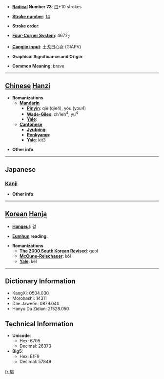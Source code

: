 * '''[[Wiktionary:Chinese radical index| Radical]] Number 73''': [[Wiktionary:Chinese radical index 曰|曰]]+10 strokes

* '''[[Wiktionary:Chinese total strokes index|Stroke number]]''': [[Wiktionary:Chinese total strokes index 14|14]]

* '''Stroke order''': 

* '''[[Wiktionary:Chinese four corner index|Four-Corner System]]''': 4672<sub>7</sub>

* '''[[Wiktionary:Chinese Cangjie index|Cangjie input]]''': 土戈日心女 (GIAPV)

* '''Graphical Significance and Origin''': 

* '''Common Meaning''': brave

----

== [[Chinese]] [[Hanzi]] ==

* '''Romanizations'''
** '''[[Mandarin]]'''
*** '''[[Pinyin]]''': qiè (qie4), yòu (you4)
*** '''[[Wade-Giles]]''': ch'ieh<sup>4</sup>, yu<sup>4</sup>
*** '''[[Yale]]''': 
** '''[[Cantonese]]'''
*** '''[[Jyutping]]''':
*** '''[[Penkyamp]]''': 
*** '''[[Yale]]''': kit3

* '''Other info''': 

----

==Japanese==
===[[Kanji]]===
{{kanji|on readings=[[けつ]] (ketsu), [[けち]] (kechi), [[こち]] (kochi)
|kun readings=[[さる]] (saru)
}}

* '''Other info''':  

----

== [[Korean]] [[Hanja]] ==

* '''[[Hangeul]]''': 걸

* '''[[Eumhun]] reading''': 

* '''Romanizations'''
** '''[[The 2000 South Korean Revised Romanization|The 2000 South Korean Revised]]''': geol
** '''[[McCune-Reischauer]]''': kŏl
** '''[[Yale]]''': kel

----

== Dictionary Information ==

* KangXi: 0504.030
* Morohashi: 14311
* Dae Jaweon: 0879.040
* Hanyu Da Zidian: 21528.050

== Technical Information ==

* '''Unicode''':
** Hex: 6705
** Decimal: 26373
* '''Big5''':
** Hex: E1F9
** Decimal: 57849

[[fr:朅]]